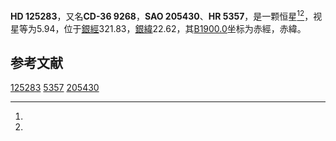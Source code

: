 {{Starbox begin
| name = HD 125283
}}
{{Starbox observe
| epoch = [[J2000.0|J2000.0]]
| constell = {{星座名待查}}<ref name=SIMBAD>{{cite web
 | url=http://simbad.u-strasbg.fr/simbad/sim-id?Ident=HR+5357
 | title =Pulsating variable Star
 | publisher=Centre de Données astronomiques de Strasbourg
 | work=SIMBAD
 | accessdate=2012-07-13}}</ref><ref name=DATA>{{cite web
 | url=http://vizier.u-strasbg.fr/viz-bin/VizieR-5?-out.add=.&-source=5050&-corr=PK=HR&-out.max=9999&HR=5357
 | title=VizieR Detailed Page
 | accessdate=2012-07-13
 | archive-date=2019-02-16
 | archive-url=https://web.archive.org/web/20190216082456/http://vizier.u-strasbg.fr/viz-bin/VizieR-5?-out.add=.&-source=5050&-corr=PK=HR&-out.max=9999&HR=5357
 | dead-url=no
 }}</ref>
| 星官 = 
| ra = {{RA|14|19|23.9}}<ref name=SIMBAD /><ref name=DATA />
| dec = {{DEC|-37|0|13}}<ref name=SIMBAD /><ref name=DATA />
| appmag_v = 5.94<ref name=SIMBAD /><ref name=DATA />
}}
{{Starbox character
| class = A2Vn<ref name=SIMBAD /><ref name=DATA />
| b-v = 0.08<ref name=SIMBAD /><ref name=DATA />
| u-b = 0.04<ref name=SIMBAD /><ref name=DATA />
| r-i = <ref name=SIMBAD /><ref name=DATA />
| variable = 
}}
{{Starbox astrometry
| radial_v = 0.04
| prop_mo_ra = 0
| parallax = 
| p_error = 
}}
{{Starbox catalog
| names =CD-36 9268，[[SAO星表|SAO]] 205430，[[HD星表|HD]] 125283，[[HR星表|HR]] 5357}}
{{Starbox reference |Simbad=HR+5357}}
{{Starbox end}}

'''HD 125283'''，又名'''CD-36 9268'''，'''SAO 205430'''、'''HR 5357'''，是一颗恒星<ref name=SIMBAD /><ref name=DATA />，视星等为5.94，位于[[銀道座標系|銀經]]321.83，[[銀道座標系|銀緯]]22.62，其[[B1900.0|B1900.0]]坐标为赤經{{RA|14|13|20.9}}，赤緯{{DEC|-36|22.62|26}}。

== 参考文献 ==
{{reflist}}

{{star-stub}}

[[Category:HD和HDE天體|125283]]
[[Category:HR天體|5357]]
[[Category:SAO天體|205430]]